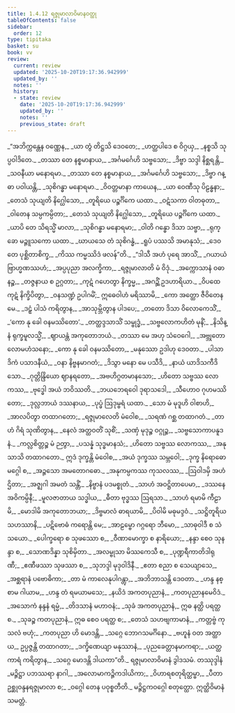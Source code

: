 ```yaml
---
title: 1.4.12 ရဇ္ဇုမာလာဝိမာနဝတ္ထု
tableOfContents: false
sidebar:
  order: 12
type: tipitaka
basket: su
book: vv
review:
  current: review
  updated: '2025-10-20T19:17:36.942999'
  updated_by: ''
  notes: ''
  history:
  - state: review
    date: '2025-10-20T19:17:36.942999'
    updated_by: ''
    notes: ''
    previous_state: draft
---
```



<DynamicBreadcrumb />


<ReviewStatus review={frontmatter.review} showDetails={true} />

<HypothesisAnnotation frontmatter={frontmatter} />

<Division number="826" book="vv" e="ch" v="19" p="69">

<Paragraph number="664" type="verses" book="vv">
_“အဘိက္ကန္တေန ဝဏ္ဏေန,_  
_ယာ တွံ တိဋ္ဌသိ ဒေဝတေ;_  
_ဟတ္ထပါဒေ စ ဝိဂ္ဂယှ,_  
_နစ္စသိ သုပ္ပဝါဒိတေ._  

</Paragraph>

</Division>
<Division number="827" book="vv" e="ch" v="19" p="69">

<Paragraph number="665" type="verses" book="vv">
_တဿာ တေ နစ္စမာနာယ,_  
_အင်္ဂမင်္ဂေဟိ သဗ္ဗသော;_  
_ဒိဗ္ဗာ သဒ္ဒါ နိစ္ဆရန္တိ,_  
_သဝနီယာ မနောရမာ._  

</Paragraph>

</Division>
<Division number="828" book="vv" e="ch" v="19" p="69">

<Paragraph number="666" type="verses" book="vv">
_တဿာ တေ နစ္စမာနာယ,_  
_အင်္ဂမင်္ဂေဟိ သဗ္ဗသော;_  
_ဒိဗ္ဗာ ဂန္ဓာ ပဝါယန္တိ,_  
_သုစိဂန္ဓာ မနောရမာ._  

</Paragraph>

</Division>
<Division number="829" book="vv" e="ch" v="19" p="69">

<Paragraph number="667" type="verses" book="vv">
_ဝိဝတ္တမာနာ ကာယေန,_  
_ယာ ဝေဏီသု ပိဠန္ဓနာ;_  
_တေသံ သုယျတိ နိဂ္ဃေါသော,_  
_တူရိယေ ပဉ္စင်္ဂိကေ ယထာ._  

</Paragraph>

</Division>
<Division number="830" book="vv" e="ch" v="19" p="69">

<Paragraph number="668" type="verses" book="vv">
_ဝဋံသကာ ဝါတဓုတာ,_  
_ဝါတေန သမ္ပကမ္ပိတာ;_  
_တေသံ သုယျတိ နိဂ္ဃေါသော,_  
_တူရိယေ ပဉ္စင်္ဂိကေ ယထာ._  

</Paragraph>

</Division>
<Division number="831" book="vv" e="ch" v="19" p="69">

<Paragraph number="669" type="verses" book="vv">
_ယာပိ တေ သိရသ္မိံ မာလာ,_  
_သုစိဂန္ဓာ မနောရမာ;_  
_ဝါတိ ဂန္ဓော ဒိသာ သဗ္ဗာ,_  
_ရုက္ခော မဉ္ဇူသကော ယထာ._  

</Paragraph>

</Division>
<Division number="832" book="vv" e="ch" v="19" p="69">

<Paragraph number="670" type="verses" book="vv">
_ဃာယသေ တံ သုစိဂန္ဓံ,_  
_ရူပံ ပဿသိ အမာနုသံ;_  
_ဒေဝတေ ပုစ္ဆိတာစိက္ခ,_  
_ကိဿ ကမ္မဿိဒံ ဖလန်”တိ._  

</Paragraph>

</Division>
<Division number="833" book="vv" e="ch" v="19" p="69">

<Paragraph number="671" type="verses" book="vv">
_“ဒါသီ အဟံ ပုရေ အာသိံ,_  
_ဂယာယံ ဗြာဟ္မဏဿဟံ;_  
_အပ္ပပုညာ အလက္ခိကာ,_  
_ရဇ္ဇုမာလာတိ မံ ဝိဒုံ._  

</Paragraph>

</Division>
<Division number="834" book="vv" e="ch" v="19" p="69">

<Paragraph number="672" type="verses" book="vv">
_အက္ကောသာနံ ဝဓာနဉ္စ,_  
_တဇ္ဇနာယ စ ဥဂ္ဂတာ;_  
_ကုဋံ ဂဟေတွာ နိက္ခမ္မ,_  
_အဂဉ္ဆိံ ဥဒဟာရိယာ._  

</Paragraph>

</Division>
<Division number="835" book="vv" e="ch" v="19" p="70">

<Paragraph number="673" type="verses" book="vv">
_ဝိပထေ ကုဋံ နိက္ခိပိတွာ,_  
_ဝနသဏ္ဍံ ဥပါဂမိံ;_  
ဣဓေဝါဟံ မရိဿာမိ,_  
_ကော အတ္ထော ဇီဝိတေန မေ._  

</Paragraph>

</Division>
<Division number="836" book="vv" e="ch" v="19" p="70">

<Paragraph number="674" type="verses" book="vv">
_ဒဠှံ ပါသံ ကရိတွာန,_  
_အာသုမ္ဘိတွာန ပါဒပေ;_  
_တတော ဒိသာ ဝိလောကေသိံ,_  
_‘ကော နု ခေါ ဝနမဿိတော’._  

</Paragraph>

</Division>
<Division number="837" book="vv" e="ch" v="19" p="70">

<Paragraph number="675" type="verses" book="vv">
_တတ္ထဒ္ဒသာသိံ သမ္ဗုဒ္ဓံ,_  
_သဗ္ဗလောကဟိတံ မုနိံ;_  
_နိသိန္နံ ရုက္ခမူလသ္မိံ,_  
_ဈာယန္တံ အကုတောဘယံ._  

</Paragraph>

</Division>
<Division number="838" book="vv" e="ch" v="19" p="70">

<Paragraph number="676" type="verses" book="vv">
_တဿာ မေ အဟု သံဝေဂေါ,_  
_အဗ္ဘုတော လောမဟံသနော;_  
_ကော နု ခေါ ဝနမဿိတော,_  
_မနုဿော ဥဒါဟု ဒေဝတာ._  

</Paragraph>

</Division>
<Division number="839" book="vv" e="ch" v="19" p="70">

<Paragraph number="677" type="verses" book="vv">
_ပါသာဒိကံ ပသာဒနီယံ,_  
_ဝနာ နိဗ္ဗနမာဂတံ;_  
_ဒိသွာ မနော မေ ပသီဒိ,_  
_နာယံ ယာဒိသကီဒိသော._  

</Paragraph>

</Division>
<Division number="840" book="vv" e="ch" v="19" p="70">

<Paragraph number="678" type="verses" book="vv">
_ဂုတ္တိန္ဒြိယော ဈာနရတော,_  
_အဗဟိဂ္ဂတမာနသော;_  
_ဟိတော သဗ္ဗဿ လောကဿ,_  
_ဗုဒ္ဓေါ အယံ ဘဝိဿတိ._  

</Paragraph>

</Division>
<Division number="841" book="vv" e="ch" v="19" p="70">

<Paragraph number="679" type="verses" book="vv">
_ဘယဘေရဝေါ ဒုရာသဒေါ,_  
_သီဟောဝ ဂုဟမဿိတော;_  
_ဒုလ္လဘာယံ ဒဿနာယ,_  
_ပုပ္ဖံ ဩဒုမ္ဗရံ ယထာ._  

</Paragraph>

</Division>
<Division number="842" book="vv" e="ch" v="19" p="70">

<Paragraph number="680" type="verses" book="vv">
_သော မံ မုဒူဟိ ဝါစာဟိ,_  
_အာလပိတွာ တထာဂတော;_  
_ရဇ္ဇုမာလေတိ မံဝေါစ,_  
_သရဏံ ဂစ္ဆ တထာဂတံ._  

</Paragraph>

</Division>
<Division number="843" book="vv" e="ch" v="19" p="70">

<Paragraph number="681" type="verses" book="vv">
_တာဟံ ဂိရံ သုဏိတွာန,_  
_နေလံ အတ္ထဝတိံ သုစိံ;_  
_သဏှံ မုဒုဉ္စ ဝဂ္ဂုဉ္စ,_  
_သဗ္ဗသောကာပနူဒနံ._  

</Paragraph>

</Division>
<Division number="844" book="vv" e="ch" v="19" p="70">

<Paragraph number="682" type="verses" book="vv">
_ကလ္လစိတ္တဉ္စ မံ ဉတွာ,_  
_ပသန္နံ သုဒ္ဓမာနသံ;_  
_ဟိတော သဗ္ဗဿ လောကဿ,_  
_အနုသာသိ တထာဂတော._  

</Paragraph>

</Division>
<Division number="845" book="vv" e="ch" v="19" p="70">

<Paragraph number="683" type="verses" book="vv">
ဣဒံ ဒုက္ခန္တိ မံဝေါစ,_  
_အယံ ဒုက္ခဿ သမ္ဘဝေါ;_  
_ဒုက္ခ နိရောဓော မဂ္ဂေါ စ,_  
_အဉ္ဇသော အမတောဂဓော._  

</Paragraph>

</Division>
<Division number="846" book="vv" e="ch" v="19" p="71">

<Paragraph number="684" type="verses" book="vv">
_အနုကမ္ပကဿ ကုသလဿ,_  
_ဩဝါဒမှိ အဟံ ဌိတာ;_  
_အဇ္ဈဂါ အမတံ သန္တိံ,_  
_နိဗ္ဗာနံ ပဒမစ္စုတံ._  

</Paragraph>

</Division>
<Division number="847" book="vv" e="ch" v="19" p="71">

<Paragraph number="685" type="verses" book="vv">
_သာဟံ အဝဋ္ဌိတာပေမာ,_  
_ဒဿနေ အဝိကမ္ပိနီ;_  
_မူလဇာတာယ သဒ္ဓါယ,_  
_ဓီတာ ဗုဒ္ဓဿ ဩရသာ._  

</Paragraph>

</Division>
<Division number="848" book="vv" e="ch" v="19" p="71">

<Paragraph number="686" type="verses" book="vv">
_သာဟံ ရမာမိ ကီဠာမိ,_  
_မောဒါမိ အကုတောဘယာ;_  
_ဒိဗ္ဗမာလံ ဓာရယာမိ,_  
_ပိဝါမိ မဓုမဒ္ဒဝံ._  

</Paragraph>

</Division>
<Division number="849" book="vv" e="ch" v="19" p="71">

<Paragraph number="687" type="verses" book="vv">
_သဋ္ဌိတူရိယသဟဿာနိ,_  
_ပဋိဗောဓံ ကရောန္တိ မေ;_  
_အာဠမ္ဗော ဂဂ္ဂရော ဘီမော,_  
_သာဓုဝါဒီ စ သံသယော._  

</Paragraph>

</Division>
<Division number="850" book="vv" e="ch" v="19" p="71">

<Paragraph number="688" type="verses" book="vv">
_ပေါက္ခရော စ သုဖဿော စ,_  
_ဝီဏာမောက္ခာ စ နာရိယော;_  
_နန္ဒာ စေဝ သုနန္ဒာ စ,_  
_သောဏဒိန္နာ သုစိမှိတာ._  

</Paragraph>

</Division>
<Division number="851" book="vv" e="ch" v="19" p="71">

<Paragraph number="689" type="verses" book="vv">
_အလမ္ဗုသာ မိဿကေသီ စ,_  
_ပုဏ္ဍရီကာတိဒါရုဏီ;_  
_ဧဏီဖဿာ သုဖဿာ စ,_  
_သုဘဒ္ဒါ မုဒုဝါဒိနီ._  

</Paragraph>

</Division>
<Division number="852" book="vv" e="ch" v="19" p="71">

<Paragraph number="690" type="verses" book="vv">
_ဧတာ စညာ စ သေယျာသေ,_  
_အစ္ဆရာနံ ပဗောဓိကာ;_  
_တာ မံ ကာလေနုပါဂန္တွာ,_  
_အဘိဘာသန္တိ ဒေဝတာ._  

</Paragraph>

</Division>
<Division number="853" book="vv" e="ch" v="19" p="71">

<Paragraph number="691" type="verses" book="vv">
_ဟန္ဒ နစ္စာမ ဂါယာမ,_  
_ဟန္ဒ တံ ရမယာမသေ;_  
_နယိဒံ အကတပုညာနံ,_  
_ကတပုညာနမေဝိဒံ._  

</Paragraph>

</Division>
<Division number="854" book="vv" e="ch" v="19" p="71">

<Paragraph number="692" type="verses" book="vv">
_အသောကံ နန္ဒနံ ရမ္မံ,_  
_တိဒသာနံ မဟာဝနံ;_  
_သုခံ အကတပုညာနံ,_  
ဣဓ နတ္ထိ ပရတ္ထ စ._  

</Paragraph>

</Division>
<Division number="855" book="vv" e="ch" v="19" p="71">

<Paragraph number="693" type="verses" book="vv">
_သုခဉ္စ ကတပုညာနံ,_  
ဣဓ စေဝ ပရတ္ထ စ;_  
_တေသံ သဟဗျကာမာနံ,_  
_ကတ္တဗ္ဗံ ကုသလံ ဗဟုံ;_  
_ကတပုညာ ဟိ မောဒန္တိ,_  
_သဂ္ဂေ ဘောဂသမင်္ဂိနော._  

</Paragraph>

</Division>
<Division number="856" book="vv" e="ch" v="19" p="71">

<Paragraph number="694" type="verses" book="vv">
_ဗဟူနံ ဝတ အတ္ထာယ,_  
ဥပ္ပဇ္ဇန္တိ တထာဂတာ;_  
_ဒက္ခိဏေယျာ မနုဿာနံ,_  
_ပုညခေတ္တာနမာကရာ;_  
_ယတ္ထ ကာရံ ကရိတွာန,_  
_သဂ္ဂေ မောဒန္တိ ဒါယကာ”တိ._  


</Paragraph>
</Division>

<Paragraph number="695" type="center" book="vv">
ရဇ္ဇုမာလာဝိမာနံ ဒွါဒသမံ.



</Paragraph>

<Paragraph number="696" type="center" book="vv">
တဿုဒ္ဒါနံ


</Paragraph>

<Paragraph number="697" type="verses" book="vv">
_မဉ္ဇိဋ္ဌာ ပဘဿရာ နာဂါ,_  
_အလောမာကဉ္ဇိကဒါယိကာ;_  
_ဝိဟာရစတုရိတ္ထမ္ဗာ,_  
_ပီတာ ဥစ္ဆုဝန္ဒနရဇ္ဇုမာလာ စ;_  
_ဝဂ္ဂေါ တေန ပဝုစ္စတီတိ._  


</Paragraph>

<Paragraph number="698" type="center" book="vv">
မဉ္ဇိဋ္ဌကဝဂ္ဂေါ စတုတ္ထော.



</Paragraph>

<Paragraph number="699" type="center" book="vv">
ဣတ္ထိဝိမာနံ သမတ္တံ.
</Paragraph>